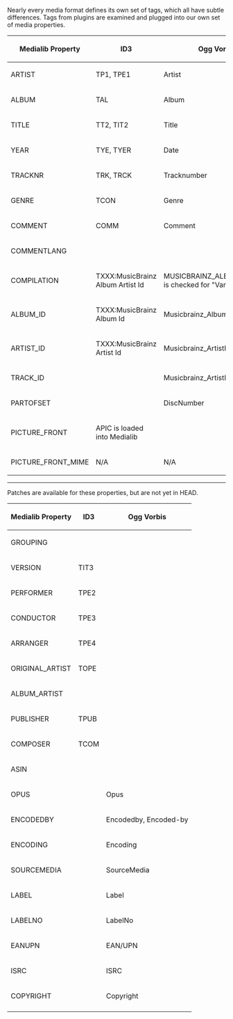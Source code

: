 Nearly every media format defines its own set of tags, which all have subtle differences. Tags from plugins are examined and plugged into our own set of media properties.

{| border="1" cellspacing="0" cellpadding="5" align="center"
! Medialib Property
! ID3
! Ogg Vorbis
|- 
| ARTIST
| TP1, TPE1
| Artist
|- 
| ALBUM
| TAL
| Album
|-
| TITLE
| TT2, TIT2
| Title
|-
| YEAR
| TYE, TYER
| Date
|-
| TRACKNR
| TRK, TRCK
| Tracknumber
|-
| GENRE
| TCON
| Genre
|-
| COMMENT
| COMM
| Comment
|-
| COMMENTLANG
| 
|
|-
| COMPILATION
| TXXX:MusicBrainz Album Artist Id
| MUSICBRAINZ_ALBUMARTISTID is checked for "Various Artists"
|-
| ALBUM_ID
| TXXX:MusicBrainz Album Id
| Musicbrainz_AlbumId
|-
| ARTIST_ID
| TXXX:MusicBrainz Artist Id
| Musicbrainz_ArtistId
|-
| TRACK_ID
|
| Musicbrainz_ArtistId
|-
| PARTOFSET
|
| DiscNumber
|-
| PICTURE_FRONT
| APIC is loaded into Medialib
| 
|-
| PICTURE_FRONT_MIME
| N/A
| N/A
|}

----
Patches are available for these properties, but are not yet in HEAD.
{| border="1" cellspacing="0" cellpadding="5" align="center"
! Medialib Property
! ID3
! Ogg Vorbis
|- 
| GROUPING
| 
| 
|-
| VERSION
| TIT3
| 
|-
| PERFORMER
| TPE2
|
|-
| CONDUCTOR
| TPE3
|
|-
| ARRANGER
| TPE4
|
|-
| ORIGINAL_ARTIST
| TOPE
|
|-
| ALBUM_ARTIST
|
|
|-
| PUBLISHER
| TPUB
|
|-
| COMPOSER
| TCOM
|
|-
| ASIN
|
|
|-
| OPUS
|
| Opus
|-
| ENCODEDBY
|
| Encodedby, Encoded-by
|-
| ENCODING
| 
| Encoding
|-
| SOURCEMEDIA
|
| SourceMedia
|-
| LABEL
| 
| Label
|-
| LABELNO
|
| LabelNo
|-
| EANUPN
|
| EAN/UPN
|-
| ISRC
| 
| ISRC
|-
| COPYRIGHT
| 
| Copyright
|-
|}
